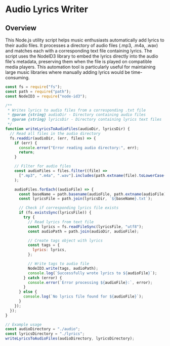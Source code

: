 # Audio Lyrics Writer

## Overview

This Node.js utility script helps music enthusiasts automatically add lyrics to their audio files. It processes a directory of audio files (.mp3, .m4a, .wav) and matches each with a corresponding text file containing lyrics. The script uses the NodeID3 library to embed the lyrics directly into the audio file's metadata, preserving them when the file is played on compatible media players. This automation tool is particularly useful for maintaining large music libraries where manually adding lyrics would be time-consuming.

```javascript
const fs = require("fs");
const path = require("path");
const NodeID3 = require("node-id3");

/**
 * Writes lyrics to audio files from a corresponding .txt file
 * @param {string} audioDir - Directory containing audio files
 * @param {string} lyricsDir - Directory containing lyrics text files
 */
function writeLyricsToAudioFiles(audioDir, lyricsDir) {
  // Read all files in the audio directory
  fs.readdir(audioDir, (err, files) => {
    if (err) {
      console.error("Error reading audio directory:", err);
      return;
    }

    // Filter for audio files
    const audioFiles = files.filter((file) =>
      [".mp3", ".m4a", ".wav"].includes(path.extname(file).toLowerCase()),
    );

    audioFiles.forEach((audioFile) => {
      const baseName = path.basename(audioFile, path.extname(audioFile));
      const lyricsFile = path.join(lyricsDir, `${baseName}.txt`);

      // Check if corresponding lyrics file exists
      if (fs.existsSync(lyricsFile)) {
        try {
          // Read lyrics from text file
          const lyrics = fs.readFileSync(lyricsFile, "utf8");
          const audioPath = path.join(audioDir, audioFile);

          // Create tags object with lyrics
          const tags = {
            lyrics: lyrics,
          };

          // Write tags to audio file
          NodeID3.write(tags, audioPath);
          console.log(`Successfully wrote lyrics to ${audioFile}`);
        } catch (error) {
          console.error(`Error processing ${audioFile}:`, error);
        }
      } else {
        console.log(`No lyrics file found for ${audioFile}`);
      }
    });
  });
}

// Example usage
const audioDirectory = "./audio";
const lyricsDirectory = "./lyrics";
writeLyricsToAudioFiles(audioDirectory, lyricsDirectory);
```

